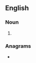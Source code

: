 ==English==

===Noun===
{{head|en|noun plural form}}

# {{plural of|warner|lang=en}}

===Anagrams===
* {{anagrams|en|warrens}}